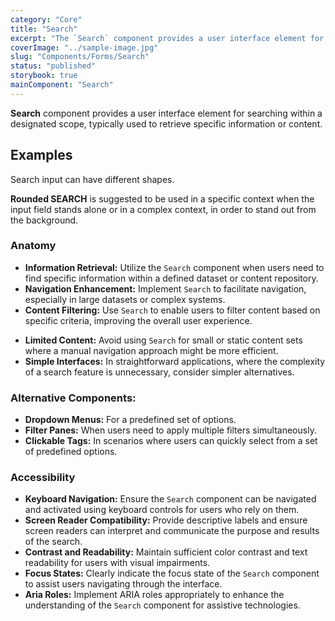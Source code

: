 ```yaml
---
category: "Core"
title: "Search"
excerpt: "The `Search` component provides a user interface element for searching within a designated scope, typically used to retrieve specific information or content."
coverImage: "../sample-image.jpg"
slug: "Components/Forms/Search"
status: "published"
storybook: true
mainComponent: "Search"
---
```


**Search** component provides a user interface element for searching within a designated scope, typically used to retrieve specific information or content.

## Examples

Search input can have different shapes.

<FigmaImage url="https://www.figma.com/file/h0OBnVRCmPzMmCpYIYsj8H/Bridge-Documentation?node-id=549%3A2501" />

**Rounded SEARCH** is suggested to be used in a specific context when the input field stands alone or in a
complex context, in order to stand out from the background.

<FigmaImage document="h0OBnVRCmPzMmCpYIYsj8H" node="669:2434" />

### Anatomy

<FigmaImage url="https://www.figma.com/file/h0OBnVRCmPzMmCpYIYsj8H/Bridge-Documentation?node-id=549%3A2686" />

<DoUse>

- **Information Retrieval:** Utilize the `Search` component when users need to find specific information within a defined dataset or content repository.
- **Navigation Enhancement:** Implement `Search` to facilitate navigation, especially in large datasets or complex systems.
- **Content Filtering:** Use `Search` to enable users to filter content based on specific criteria, improving the overall user experience.

</DoUse>

<DoNotUse>

- **Limited Content:** Avoid using `Search` for small or static content sets where a manual navigation approach might be more efficient.
- **Simple Interfaces:** In straightforward applications, where the complexity of a search feature is unnecessary, consider simpler alternatives.

</DoNotUse>

### Alternative Components:

- **Dropdown Menus:** For a predefined set of options.
- **Filter Panes:** When users need to apply multiple filters simultaneously.
- **Clickable Tags:** In scenarios where users can quickly select from a set of predefined options.

### Accessibility

- **Keyboard Navigation:** Ensure the `Search` component can be navigated and activated using keyboard controls for users who rely on them.
- **Screen Reader Compatibility:** Provide descriptive labels and ensure screen readers can interpret and communicate the purpose and results of the search.
- **Contrast and Readability:** Maintain sufficient color contrast and text readability for users with visual impairments.
- **Focus States:** Clearly indicate the focus state of the `Search` component to assist users navigating through the interface.
- **Aria Roles:** Implement ARIA roles appropriately to enhance the understanding of the `Search` component for assistive technologies.
